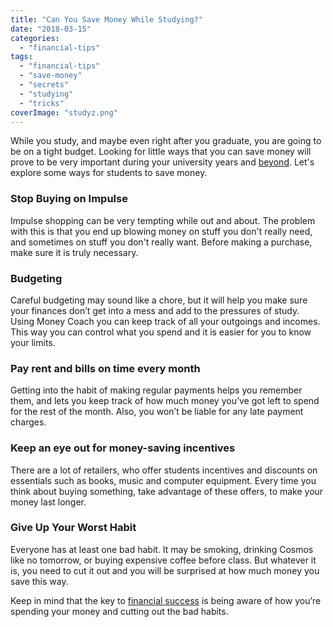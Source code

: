 ```yaml
---
title: "Can You Save Money While Studying?"
date: "2018-03-15"
categories: 
  - "financial-tips"
tags: 
  - "financial-tips"
  - "save-money"
  - "secrets"
  - "studying"
  - "tricks"
coverImage: "studyz.png"
---
```


While you study, and maybe even right after you graduate, you are going to be on a tight budget. Looking for little ways that you can save money will prove to be very important during your university years and [beyond](https://imperiumapps.com/a-roadmap-to-optimizing-your-startups-finances/). Let's explore some ways for students to save money.

### **Stop Buying on Impulse**

Impulse shopping can be very tempting while out and about. The problem with this is that you end up blowing money on stuff you don't really need, and sometimes on stuff you don't really want. Before making a purchase, make sure it is truly necessary.

### **Budgeting**

Careful budgeting may sound like a chore, but it will help you make sure your finances don’t get into a mess and add to the pressures of study. Using Money Coach you can keep track of all your outgoings and incomes. This way you can control what you spend and it is easier for you to know your limits.

### **Pay rent and bills on time every month**

Getting into the habit of making regular payments helps you remember them, and lets you keep track of how much money you’ve got left to spend for the rest of the month. Also, you won’t be liable for any late payment charges.

### **Keep an eye out for money-saving incentives**

There are a lot of retailers, who offer students incentives and discounts on essentials such as books, music and computer equipment. Every time you think about buying something, take advantage of these offers, to make your money last longer.

### **Give Up Your Worst Habit**

Everyone has at least one bad habit. It may be smoking, drinking Cosmos like no tomorrow, or buying expensive coffee before class. But whatever it is, you need to cut it out and you will be surprised at how much money you save this way.

Keep in mind that the key to [financial success](https://itunes.apple.com/us/app/moneycoach-personal-finance/id989642198?mt=8) is being aware of how you’re spending your money and cutting out the bad habits.
